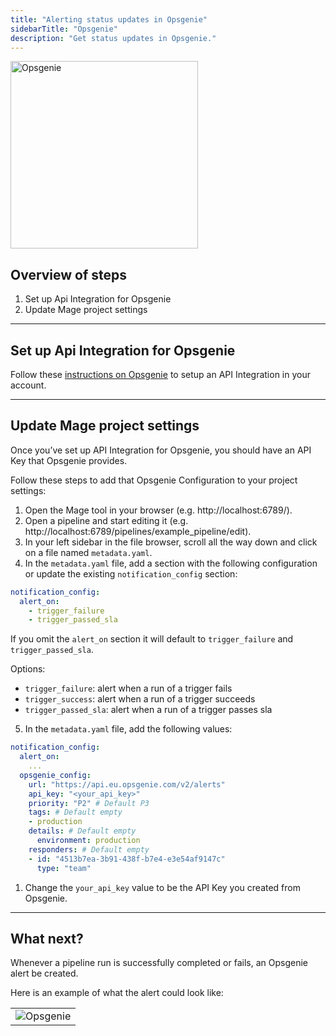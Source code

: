 ```yaml
---
title: "Alerting status updates in Opsgenie"
sidebarTitle: "Opsgenie"
description: "Get status updates in Opsgenie."
---
```


<img
  alt="Opsgenie"
  src="https://logotyp.us/files/opsgenie.svg"
  width="300"
/>

## Overview of steps

1. Set up Api Integration for Opsgenie
2. Update Mage project settings

---

## Set up Api Integration for Opsgenie

Follow these
[instructions on Opsgenie](https://support.atlassian.com/opsgenie/docs/create-a-default-api-integration/)
to setup an API Integration in your account.

---

## Update Mage project settings

Once you’ve set up API Integration for Opsgenie, you should have an API Key that Opsgenie
provides.

Follow these steps to add that Opsgenie Configuration to your project settings:

1. Open the Mage tool in your browser (e.g. http://localhost:6789/).
2. Open a pipeline and start editing it (e.g.
   http://localhost:6789/pipelines/example_pipeline/edit).
3. In your left sidebar in the file browser, scroll all the way down and click
   on a file named `metadata.yaml`.
4. In the `metadata.yaml` file, add a section with the following
   configuration or update the existing `notification_config` section:

```yaml
notification_config:
  alert_on:
    - trigger_failure
    - trigger_passed_sla
```

If you omit the `alert_on` section it will default to `trigger_failure` and `trigger_passed_sla`.

Options:

- `trigger_failure`: alert when a run of a trigger fails
- `trigger_success`: alert when a run of a trigger succeeds
- `trigger_passed_sla`: alert when a run of a trigger passes sla

5. In the `metadata.yaml` file, add the following values:

```yaml
notification_config:
  alert_on:
    ...
  opsgenie_config:
    url: "https://api.eu.opsgenie.com/v2/alerts"
    api_key: "<your_api_key>"
    priority: "P2" # Default P3
    tags: # Default empty
    - production
    details: # Default empty
      environment: production
    responders: # Default empty
    - id: "4513b7ea-3b91-438f-b7e4-e3e54af9147c"
      type: "team"
```

1. Change the `your_api_key` value to be the API Key you created from Opsgenie.

---

## What next?

Whenever a pipeline run is successfully completed or fails, an Opsgenie alert be
created.

Here is an example of what the alert could look like:

|                                                                                                        |
|--------------------------------------------------------------------------------------------------------|
| ![Opsgenie](/media/opsgenie-alert-example.jpeg)                                                        |
